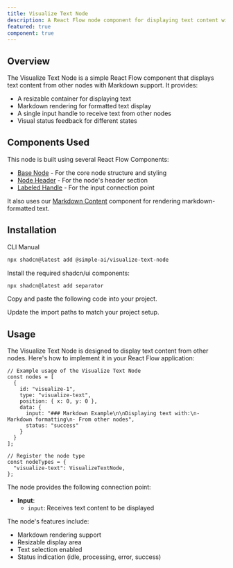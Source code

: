 ```yaml
---
title: Visualize Text Node
description: A React Flow node component for displaying text content with Markdown support and a resizable interface
featured: true
component: true
---
```


<ComponentPreview name="visualize-text-node-demo" description="An example of a Visualize Text node displaying formatted markdown content" componentContainerClassName="p-0" />

## Overview

The Visualize Text Node is a simple React Flow component that displays text content from other nodes with Markdown support. It provides:

- A resizable container for displaying text
- Markdown rendering for formatted text display
- A single input handle to receive text from other nodes
- Visual status feedback for different states

## Components Used

This node is built using several React Flow Components:
- [Base Node](https://reactflow.dev/components/nodes/base-node) - For the core node structure and styling
- [Node Header](https://reactflow.dev/components/nodes/node-header) - For the node's header section
- [Labeled Handle](https://reactflow.dev/components/handles/labeled-handle) - For the input connection point

It also uses our [Markdown Content](/docs/components/markdown-content) component for rendering markdown-formatted text.

## Installation

<Tabs defaultValue="cli">

<TabsList>
  <TabsTrigger value="cli">CLI</TabsTrigger>
  <TabsTrigger value="manual">Manual</TabsTrigger>
</TabsList>

<TabsContent value="cli">

```bash
npx shadcn@latest add @simple-ai/visualize-text-node
```

</TabsContent>

<TabsContent value="manual">

<Steps>

<Step>Install the required shadcn/ui components:</Step>

```bash
npx shadcn@latest add separator
```

<Step>Copy and paste the following code into your project.</Step>

<ComponentSource name="visualize-text-node" />

<Step>Update the import paths to match your project setup.</Step>

</Steps>

</TabsContent>

</Tabs>

## Usage

The Visualize Text Node is designed to display text content from other nodes. Here's how to implement it in your React Flow application:

```tsx
// Example usage of the Visualize Text Node
const nodes = [
  {
    id: "visualize-1",
    type: "visualize-text",
    position: { x: 0, y: 0 },
    data: {
      input: "### Markdown Example\n\nDisplaying text with:\n- Markdown formatting\n- From other nodes",
      status: "success"
    }
  }
];

// Register the node type
const nodeTypes = {
  "visualize-text": VisualizeTextNode,
};
```

The node provides the following connection point:

- **Input**:
  - `input`: Receives text content to be displayed

The node's features include:
- Markdown rendering support
- Resizable display area
- Text selection enabled
- Status indication (idle, processing, error, success)

